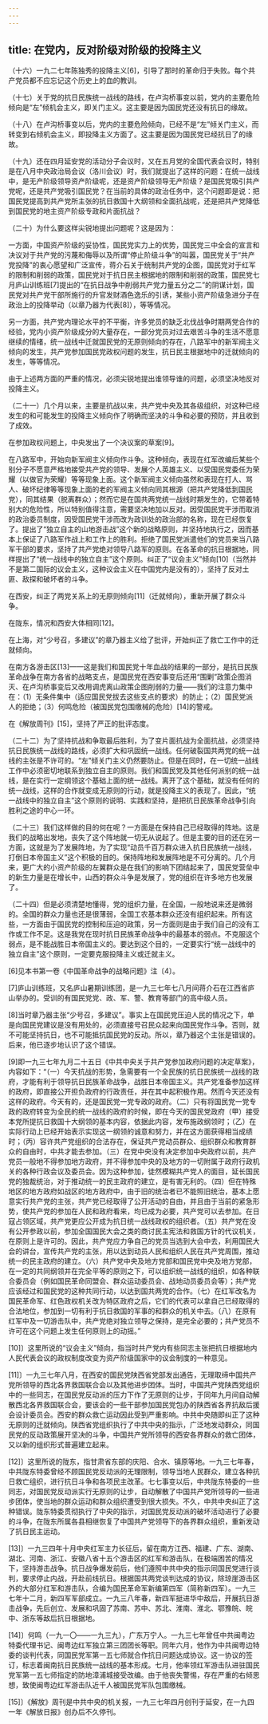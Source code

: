 ```yaml
---
---
---
```

title: 在党内，反对阶级对阶级的投降主义
---




（十六）一九二七年陈独秀的投降主义[6]，引导了那时的革命归于失败。每个共产党员都不应忘记这个历史上的血的教训。

（十七）关于党的抗日民族统一战线的路线，在卢沟桥事变以前，党内的主要危险倾向是“左”倾机会主义，即关门主义。这主要是因为国民党还没有抗日的缘故。

（十八）在卢沟桥事变以后，党内的主要危险倾向，已经不是“左”倾关门主义，而转变到右倾机会主义，即投降主义方面了。这主要是因为国民党已经抗日了的缘故。

（十九）还在四月延安党的活动分子会议时，又在五月党的全国代表会议时，特别是在八月中央政治局会议（洛川会议）时，我们就提出了这样的问题：在统一战线中，是无产阶级领导资产阶级呢，还是资产阶级领导无产阶级？是国民党吸引共产党呢，还是共产党吸引国民党？在当前的具体的政治任务中，这个问题即是说：把国民党提高到共产党所主张的抗日救国十大纲领和全面抗战呢，还是把共产党降低到国民党的地主资产阶级专政和片面抗战？

（二十）为什么要这样尖锐地提出问题呢？这是因为：



一方面，中国资产阶级的妥协性，国民党实力上的优势，国民党三中全会的宣言和决议对于共产党的污蔑和侮辱以及所谓“停止阶级斗争”的叫嚣，国民党关于“共产党投降”的衷心愿望和广泛宣传，蒋介石关于统制共产党的企图，国民党对于红军的限制和削弱的政策，国民党对于抗日民主根据地的限制和削弱的政策，国民党七月庐山训练班[7]提出的“在抗日战争中削弱共产党力量五分之二”的阴谋计划，国民党对共产党干部所施行的升官发财酒色逸乐的引诱，某些小资产阶级急进分子在政治上的投降举动（以章乃器为代表[8]），等等情况。

另一方面，共产党内理论水平的不平衡，许多党员的缺乏北伐战争时期两党合作的经验，党内小资产阶级成分的大量存在，一部分党员对过去艰苦斗争的生活不愿意继续的情绪，统一战线中迁就国民党的无原则倾向的存在，八路军中的新军阀主义倾向的发生，共产党参加国民党政权问题的发生，抗日民主根据地中的迁就倾向的发生，等等情况。

由于上述两方面的严重的情况，必须尖锐地提出谁领导谁的问题，必须坚决地反对投降主义。

（二十一）几个月以来，主要是抗战以来，共产党中央及其各级组织，对这种已经发生的和可能发生的投降主义倾向作了明确而坚决的斗争和必要的预防，并且收到了成效。

在参加政权问题上，中央发出了一个决议案的草案[9]。

在八路军中，开始向新军阀主义倾向作斗争。这种倾向，表现在红军改编后某些个别分子不愿意严格地接受共产党的领导、发展个人英雄主义、以受国民党委任为荣耀（以做官为荣耀）等等现象上面。这个新军阀主义倾向虽然和表现在打人、骂人、破坏纪律等等现象上面的老的军阀主义倾向同其根源（把共产党降低到国民党），同其结果（脱离群众）；然而它是在国共两党统一战线时期发生的，它带着特别大的危险性，所以特别值得注意，需要坚决地加以反对。因受国民党干涉而取消的政治委员制度，因受国民党干涉而改为政训处的政治部的名称，现在已经恢复了。提出了“独立自主的山地游击战”这个新的战略原则，并坚持地执行之，因而基本上保证了八路军作战上和工作上的胜利。拒绝了国民党派遣他们的党员来当八路军干部的要求，坚持了共产党绝对领导八路军的原则。在各革命的抗日根据地，同样提出了“统一战线中的独立自主”这个原则。纠正了“议会主义”倾向[10]（当然并不是第二国际的议会主义，这种议会主义在中国党内是没有的），坚持了反对土匪、敌探和破坏者的斗争。

在西安，纠正了两党关系上的无原则倾向[11]（迁就倾向），重新开展了群众斗争。

在陇东，情况和西安大体相同[12]。

在上海，对“少号召，多建议”的章乃器主义给了批评，开始纠正了救亡工作中的迁就倾向。

在南方各游击区[13]——这是我们和国民党十年血战的结果的一部分，是抗日民族革命战争在南方各省的战略支点，是国民党在西安事变后还用“围剿”政策企图消灭、在卢沟桥事变后又改用调虎离山政策企图削弱的力量——我们的注意力集中在：（1）无条件集中（适应国民党拔去这些支点的要求）的防止；（2）国民党派人的拒绝；（3）何鸣危险（被国民党包围缴械的危险）[14]的警戒。

在《解放周刊》[15]，坚持了严正的批评态度。

（二十二）为了坚持抗战和争取最后胜利，为了变片面抗战为全面抗战，必须坚持抗日民族统一战线的路线，必须扩大和巩固统一战线。任何破裂国共两党的统一战线的主张是不许可的。“左”倾关门主义仍然要防止。但是在同时，在一切统一战线工作中必须密切地联系到独立自主的原则。我们和国民党及其他任何派别的统一战线，是在实行一定纲领这个基础上面的统一战线。离开了这个基础，就没有任何的统一战线，这样的合作就变成无原则的行动，就是投降主义的表现了。因此，“统一战线中的独立自主”这个原则的说明、实践和坚持，是把抗日民族革命战争引向胜利之途的中心一环。

（二十三）我们这样做的目的何在呢？一方面是在保持自己已经取得的阵地。这是我们的战略出发地，丧失了这个阵地就一切无从说起了。但是主要的目的还在另一方面，这就是为了发展阵地，为了实现“动员千百万群众进入抗日民族统一战线，打倒日本帝国主义”这个积极的目的。保持阵地和发展阵地是不可分离的。几个月来，更广大的小资产阶级的左翼群众是在我们的影响下团结起来了，国民党营垒中的新生力量是在增长中，山西的群众斗争是发展了，党的组织在许多地方也发展了。

（二十四）但是必须清楚地懂得，党的组织力量，在全国，一般地说来还是微弱的。全国的群众力量也还是很薄弱，全国工农基本群众还没有组织起来。所有这些，一方面由于国民党的控制和压迫的政策，另一方面则是由于我们自己的没有工作或工作不足。这是我党在现时抗日民族革命战争中的最基本的弱点。不克服这个弱点，是不能战胜日本帝国主义的。要达到这个目的，一定要实行“统一战线中的独立自主”这个原则，一定要克服投降主义或迁就主义。



[6]见本书第一卷《中国革命战争的战略问题》注〔4〕。

[7]庐山训练班，又名庐山暑期训练团，是一九三七年七八月间蒋介石在江西省庐山举办的。受训的有国民党党、政、军、警、教育等部门的高中级人员。

[8]当时章乃器主张“少号召，多建议”。事实上在国民党压迫人民的情况之下，单是向国民党建议是没有用处的，必须直接号召民众起来向国民党作斗争。否则，就不可能坚持抗日，也不可能抵抗国民党的反动。所以，章乃器这个主张是错误的。后来，他已逐步地认识了这个错误。



[9]即一九三七年九月二十五日《中共中央关于共产党参加政府问题的决定草案》，内容如下：“（一）今天抗战的形势，急需要有一个全民族的抗日民族统一战线的政府，才能有利于领导抗日民族革命战争，战胜日本帝国主义。共产党准备参加这样的政府，即直接公开担负政府的行政责任，并在其中起积极作用。然而今天还没有这样的政府。今天有的，还是国民党一党专政的政府。（二）只有将国民党一党专政的政府转变为全民的统一战线的政府的时候，即在今天的国民党政府（甲）接受本党所提抗日救国十大纲领的基本内容，依据此内容，发布施政纲领时；（乙）在实际行动上已经开始表示实现这一纲领的诚意和努力，并在这方面获得相当成绩时；（丙）容许共产党组织的合法存在，保证共产党动员群众、组织群众和教育群众的自由时，中共才能去参加。（三）在党中央没有决定参加中央政府以前，共产党员一般地不得参加地方政府，并不得参加中央的及地方的一切附属于政府行政机关的各种行政会议及委员会。因为这种参加，徒然模糊共产党人的面目，延长国民党的独裁统治，对于推动统一的民主政府的建立，是有害无利的。（四）但在特殊地区的地方政府如战区的地方政府中，由于旧的统治者已不能照旧统治，基本上愿意实行共产党的主张，共产党已经取得了公开活动的自由，并且由于当前的紧急形势，使共产党的参加在人民和政府看来，均已成为必要，共产党可以去参加。在日寇占领区域，共产党更应公开成为抗日统一战线政权的组织者。（五）共产党在没有公开参政以前，参加全国国民大会之类的商讨民主宪法和救国方针的代议机关，在原则上是许可的。因此，共产党应力争自己的党员当选到大会中去，利用国民大会的讲台，宣传共产党的主张，用以达到动员人民和组织人民在共产党周围，推动统一的民主政府的建立。（六）共产党中央及地方党部和国民党中央及地方党部，在一定的共同纲领并在完全平等的原则之下，可以组织统一战线的组织，如各种联合委员会（例如国民革命同盟会、群众运动委员会、战地动员委员会等）；共产党应该经过和国民党的这种共同行动，以达到国共两党的合作。（七）在红军改名为国民革命军、红色政权机关改为特区政府之后，它们的代表可以拿自己已经取得的合法地位，参加到一切有利于抗日救国的军事的和群众的机关中去。（八）在原有红军中及一切游击队中，共产党绝对独立领导之保持，是完全必要的；共产党员不许可在这个问题上发生任何原则上的动摇。”

[10]〕这里所说的“议会主义”倾向，指当时共产党内有些同志主张把抗日根据地内人民代表会议的政权制度改变为资产阶级国家中的议会制度的一种意见。

[11]〕一九三七年八月，在西安的国民党陕西省党部发出通告，无理取缔中国共产党所领导的西北各界救国联合会以及其他进步团体。当时，中国共产党陕西党组织中的一些同志，在国民党反动派的压力下作了无原则的让步，于同年九月间自动解散西北各界救国联合会，要该会的一些干部参加国民党包办的陕西省各界抗敌后援会设计委员会。西安的群众救亡运动因此受到严重影响。中共中央随即纠正了这种无原则的迁就倾向。陕西省党组织执行了中共中央的指示，广泛地发动群众，同国民党的反动政策展开坚决的斗争，中国共产党所领导的西安各界群众的救亡团体，又以新的组织形式普遍建立起来。

[12]〕这里所说的陇东，指甘肃省东部的庆阳、合水、镇原等地。一九三七年春，中共陇东特委曾经不顾国民党反动派的无理限制，领导当地人民群众，建立各种抗日救亡组织，进行抗日斗争和各项民主改革。七七事变以后，中共陇东特委的一些同志，对国民党反动派实行无原则的让步，自动解散了中国共产党所领导的一些进步团体，使当地的群众运动和群众组织遭受到很大损失。不久，中共中央纠正了这种错误。陇东特委贯彻执行了中央的指示，对国民党反动派的破坏活动进行了必要的斗争，在陇东所属各县相继恢复了中国共产党领导下的各界群众组织，重新发动了抗日民主运动。



[13]〕一九三四年十月中央红军主力长征后，留在南方江西、福建、广东、湖南、湖北、河南、浙江、安徽八省十五个游击区的红军和游击队，在极端困苦的情况下，坚持游击战争。抗日战争爆发前后，他们遵照中共中央的指示同国民党进行谈判，要求停止内战，开赴前线抗日。根据国共两党谈判达成的协议，除琼崖游击区外的大部分红军和游击队，合编为国民革命军新编第四军（简称新四军）。一九三七年十二月，新四军军部成立。一九三八年春，新四军挺进华中敌后，开展抗日游击战争，先后创立、发展和巩固了苏南、苏中、苏北、淮南、淮北、鄂豫皖、皖中、浙东等敌后抗日根据地。

[14]〕何鸣（一九一〇——一九三九），广东万宁人。一九三七年曾任中共闽粤边特委代理书记、闽粤边红军独立第三团团长等职。同年六月，他作为中共闽粤边特委的谈判代表，同国民党军第一五七师就合作抗日问题达成协议。这一协议的签订，标志着闽南抗日民族统一战线的基本形成。七月，他率领红军游击队进驻国民党军第一五七师指定的防地漳浦城接受改编。由于他丧失警惕，存在严重的右倾思想，致使闽粤边红军游击队近千人被国民党军队包围缴械。

[15]〕《解放》周刊是中共中央的机关报，一九三七年四月创刊于延安，在一九四一年《解放日报》创办后不久停刊。